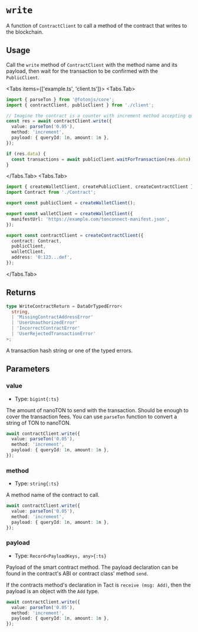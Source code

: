 
# `write`

A function of `ContractClient` to call a method of the contract that writes to the blockchain.

## Usage

Call the `write` method of `ContractClient` with the method name and its payload,
then wait for the transaction to be confirmed with the `PublicClient`.

<Tabs items={['example.ts', 'client.ts']}>
<Tabs.Tab>
```ts
import { parseTon } from '@fotonjs/core';
import { contractClient, publicClient } from './client';

// Imagine the contract is a counter with increment method accepting queryId and amount
const res = await contractClient.write({
  value: parseTon('0.05'),
  method: 'increment',
  payload: { queryId: 1n, amount: 1n },
});

if (res.data) {
  const transactions = await publicClient.waitForTransaction(res.data);
}
```
</Tabs.Tab>
<Tabs.Tab>
```ts
import { createWalletClient, createPublicClient, createContractClient } from '@fotonjs/core';
import Contract from './Contract';

export const publicClient = createWalletClient();

export const walletClient = createWalletClient({
  manifestUrl: 'https://example.com/tonconnect-manifest.json',
});

export const contractClient = createContractClient({
  contract: Contract,
  publicClient,
  walletClient,
  address: '0:123...def',
});
```
</Tabs.Tab>
</Tabs>

## Returns

```ts
type WriteContractReturn = DataOrTypedError<
  string,
  | 'MissingContractAddressError'
  | 'UserUnauthorizedError'
  | 'IncorrectContractError'
  | 'UserRejectedTransactionError'
>;
 ```

A transaction hash string or one of the typed errors.

## Parameters

### value
- Type: `bigint{:ts}`

The amount of nanoTON to send with the transaction. Should be enough to cover the transaction fees.
You can use `parseTon` function to convert a string of TON to nanoTON.

```ts {2}
await contractClient.write({
  value: parseTon('0.05'),
  method: 'increment',
  payload: { queryId: 1n, amount: 1n },
});
```

### method
- Type: `string{:ts}`

A method name of the contract to call.

```ts {3}
await contractClient.write({
  value: parseTon('0.05'),
  method: 'increment',
  payload: { queryId: 1n, amount: 1n },
});
```

### payload
- Type: `Record<PayloadKeys, any>{:ts}`

Payload of the smart contract method. The payload declaration can be found in the contract's ABI or contract class' method `send`.

If the contracts method's declaration in Tact is `receive (msg: Add)`, then the payload is an object with the `Add` type.

```ts {4}
await contractClient.write({
  value: parseTon('0.05'),
  method: 'increment',
  payload: { queryId: 1n, amount: 1n },
});
```
